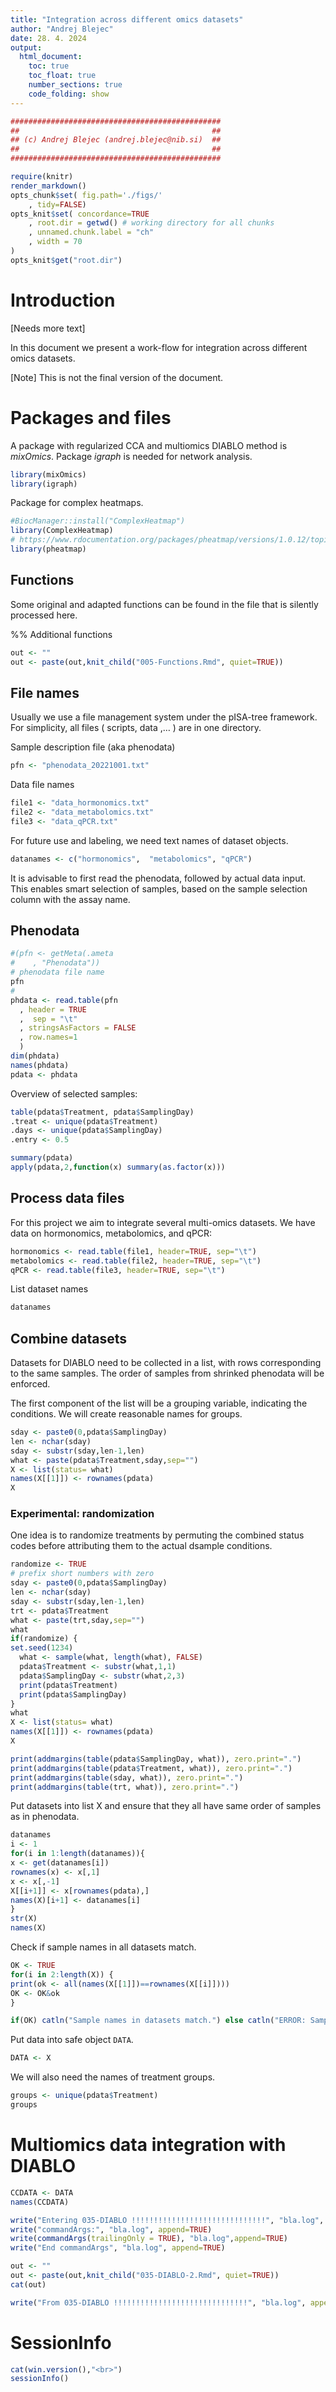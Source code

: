 ```yaml
---
title: "Integration across different omics datasets"
author: "Andrej Blejec"
date: 28. 4. 2024
output:
  html_document:
    toc: true
    toc_float: true
    number_sections: true
    code_folding: show
---
```


```r
###############################################
##                                           ##
## (c) Andrej Blejec (andrej.blejec@nib.si)  ##
##                                           ##
###############################################
```

```r
require(knitr)
render_markdown()
opts_chunk$set( fig.path='./figs/'
    , tidy=FALSE)
opts_knit$set( concordance=TRUE
    , root.dir = getwd() # working directory for all chunks
    , unnamed.chunk.label = "ch"
    , width = 70
)
opts_knit$get("root.dir")
```

# Introduction

[Needs more text]

In this document we present a work-flow for integration across different omics datasets.

[Note] This is not the final version of the document.

# Packages and files


A package with regularized CCA and multiomics DIABLO method is *mixOmics*. Package *igraph* is needed for network analysis.

```r
library(mixOmics)
library(igraph)
```

Package for complex heatmaps.
```r
#BiocManager::install("ComplexHeatmap")
library(ComplexHeatmap)
# https://www.rdocumentation.org/packages/pheatmap/versions/1.0.12/topics/pheatmap
library(pheatmap)
```

## Functions

Some original and adapted functions can be found in the file that is silently processed here.

%% Additional functions
```r
out <- ""
out <- paste(out,knit_child("005-Functions.Rmd", quiet=TRUE))
```

## File names

Usually we use a file management system under the pISA-tree framework. 
For simplicity, all files ( scripts, data ,... ) are in one directory.

Sample description file (aka phenodata)
```r
pfn <- "phenodata_20221001.txt"
```

Data file names

```r
file1 <- "data_hormonomics.txt"
file2 <- "data_metabolomics.txt"
file3 <- "data_qPCR.txt"
```

For future use and labeling, we need text names of dataset objects.
```r
datanames <- c("hormonomics",  "metabolomics", "qPCR")
```


It is advisable to first read the phenodata, followed by actual data input. This enables smart selection of samples, based on the sample selection column with the assay name.

## Phenodata

```r
#(pfn <- getMeta(.ameta
#    , "Phenodata"))
# phenodata file name
pfn
#
phdata <- read.table(pfn
  , header = TRUE
  ,  sep = "\t"
  , stringsAsFactors = FALSE
  , row.names=1
  )
dim(phdata)
names(phdata)
pdata <- phdata
```

Overview of selected samples:

```r
table(pdata$Treatment, pdata$SamplingDay)
.treat <- unique(pdata$Treatment)
.days <- unique(pdata$SamplingDay)
.entry <- 0.5

```

```r
summary(pdata)
apply(pdata,2,function(x) summary(as.factor(x)))
```

## Process data files

For this project we aim to integrate several multi-omics datasets.
We have data on hormonomics, metabolomics, and qPCR:


```r
hormonomics <- read.table(file1, header=TRUE, sep="\t")
metabolomics <- read.table(file2, header=TRUE, sep="\t")
qPCR <- read.table(file3, header=TRUE, sep="\t")
```

List dataset names
```r
datanames
```

## Combine datasets

Datasets for DIABLO need to be collected in a list, with rows corresponding to the same samples. The order of samples from shrinked phenodata will be enforced.

The first component of the list will be a grouping variable, indicating the conditions. We will create reasonable names for groups.

```r
sday <- paste0(0,pdata$SamplingDay)
len <- nchar(sday)
sday <- substr(sday,len-1,len)
what <- paste(pdata$Treatment,sday,sep="")
X <- list(status= what)
names(X[[1]]) <- rownames(pdata)
X
```

### Experimental: randomization

One idea is to randomize treatments by permuting the combined status codes before attributing them to the actual dsample conditions.

```r
randomize <- TRUE
# prefix short numbers with zero
sday <- paste0(0,pdata$SamplingDay)
len <- nchar(sday)
sday <- substr(sday,len-1,len)
trt <- pdata$Treatment
what <- paste(trt,sday,sep="")
what
if(randomize) {
set.seed(1234)
  what <- sample(what, length(what), FALSE)
  pdata$Treatment <- substr(what,1,1)
  pdata$SamplingDay <- substr(what,2,3)
  print(pdata$Treatment)
  print(pdata$SamplingDay)
}
what
X <- list(status= what)
names(X[[1]]) <- rownames(pdata)
X
```



```r
print(addmargins(table(pdata$SamplingDay, what)), zero.print=".")
print(addmargins(table(pdata$Treatment, what)), zero.print=".")
print(addmargins(table(sday, what)), zero.print=".")
print(addmargins(table(trt, what)), zero.print=".")

```
Put datasets into list X and ensure that they all have same order of samples as in phenodata.
```r
datanames
i <- 1
for(i in 1:length(datanames)){
x <- get(datanames[i])
rownames(x) <- x[,1]
x <- x[,-1]
X[[i+1]] <- x[rownames(pdata),]
names(X)[i+1] <- datanames[i]
}
str(X)
names(X)
```

Check if sample names in all datasets match.
```r
OK <- TRUE
for(i in 2:length(X)) {
print(ok <- all(names(X[[1]])==rownames(X[[i]])))
OK <- OK&ok
}
```

```r
if(OK) catln("Sample names in datasets match.") else catln("ERROR: Sample names in datasets do not match!!")
```

Put data into safe object `DATA`. 

```r
DATA <- X
```

We will also need the names of treatment groups.

```r
groups <- unique(pdata$Treatment)
groups
```

# Multiomics data integration with DIABLO

```r
CCDATA <- DATA
names(CCDATA)
```



```r
write("Entering 035-DIABLO !!!!!!!!!!!!!!!!!!!!!!!!!!!!!!", "bla.log", append=!TRUE)
write("commandArgs:", "bla.log", append=TRUE)
write(commandArgs(trailingOnly = TRUE), "bla.log",append=TRUE)
write("End commandArgs", "bla.log", append=TRUE)
```

```r
out <- ""
out <- paste(out,knit_child("035-DIABLO-2.Rmd", quiet=TRUE))
cat(out)
```

```r
write("From 035-DIABLO !!!!!!!!!!!!!!!!!!!!!!!!!!!!!!", "bla.log", append=TRUE)
```


# SessionInfo

```r
cat(win.version(),"<br>")
sessionInfo()
```
